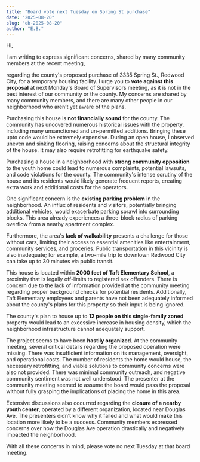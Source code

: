 ```yaml
---
title: "Board vote next Tuesday on Spring St purchase"
date: "2025-08-20"
slug: "eb-2025-08-20"
author: "E.B."
---
```


Hi,

I am writing to express significant concerns, shared by many community members at the recent meeting,

regarding the county's proposed purchase of 3335 Spring St., Redwood City, for a temporary housing facility. I urge you to **vote against this proposal** at next Monday's Board of Supervisors meeting, as it is not in the best interest of our community or the county. My concerns are shared by many community members, and there are many other people in our neighborhood who aren’t yet aware of the plans.

Purchasing this house is **not financially sound** for the county. The community has uncovered numerous historical issues with the property, including many unsanctioned and un-permitted additions. Bringing these upto code would be extremely expensive. During an open house, I observed uneven and sinking flooring, raising concerns about the structural integrity of the house. It may also require retrofitting for earthquake safety.

Purchasing a house in a neighborhood with **strong community opposition** to the youth home could lead to numerous complaints, potential lawsuits, and code violations for the county. The community's intense scrutiny of the house and its residents would likely generate frequent reports, creating extra work and additional costs for the operators.

One significant concern is the **existing parking problem** in the neighborhood. An influx of residents and visitors, potentially bringing additional vehicles, would exacerbate parking sprawl into surrounding blocks. This area already experiences a three-block radius of parking overflow from a nearby apartment complex.

Furthermore, the area's **lack of walkability** presents a challenge for those without cars, limiting their access to essential amenities like entertainment, community services, and groceries. Public transportation in this vicinity is also inadequate; for example, a two-mile trip to downtown Redwood City can take up to 30 minutes via public transit.

This house is located within **2000 feet of Taft Elementary School**, a proximity that is legally off-limits to registered sex offenders. There is concern due to the lack of information provided at the community meeting regarding proper background checks for potential residents. Additionally, Taft Elementary employees and parents have not been adequately informed about the county's plans for this property so their input is being ignored.

The county's plan to house up to **12 people on this single-family zoned** property would lead to an excessive increase in housing density, which the neighborhood infrastructure cannot adequately support.

The project seems to have been **hastily organized**. At the community meeting, several critical details regarding the proposed operation were missing. There was insufficient information on its management, oversight, and operational costs. The number of residents the home would house, the necessary retrofitting, and viable solutions to community concerns were also not provided. There was minimal community outreach, and negative community sentiment was not well understood. The presenter at the community meeting seemed to assume the board would pass the proposal without fully grasping the implications of placing the home in this area.

Extensive discussions also occurred regarding the **closure of a nearby youth center**, operated by a different organization, located near Douglas Ave. The presenters didn’t know why it failed and what would make this location more likely to be a success. Community members expressed concerns over how the Douglas Ave operation drastically and negatively impacted the neighborhood.

With all these concerns in mind, please vote no next Tuesday at that board meeting.
